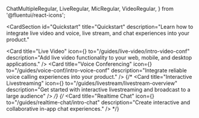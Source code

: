   ChatMultipleRegular,
  LiveRegular,
  MicRegular,
  VideoRegular,
} from '@fluentui/react-icons';

<CardSection
  id="Quickstart"
  title="Quickstart"
  description="Learn how to integrate live video and voice, live stream, and chat experiences into your product."
>
  <Card
    title="Live Video"
    icon={<VideoRegular />}
    to="/guides/live-video/intro-video-conf"
    description="Add live video functionality to your web, mobile, and desktop applications."
  />
  <Card
    title="Voice Conferencing"
    icon={<MicRegular />}
    to="/guides/voice-conf/intro-voice-conf"
    description="Integrate reliable voice calling experiences into your product."
  />
  {/* <Card
    title="Interactive Livestreaming"
    icon={<LiveRegular />}
    to="/guides/livestream/livestream-overview"
    description="Get started with interactive livestreaming and broadcast to a large audience"
  /> */}
  {/* <Card
    title="Realtime Chat"
    icon={<ChatMultipleRegular />}
    to="/guides/realtime-chat/intro-chat"
    description="Create interactive and collaborative in-app chat experiences."
  /> */}
</CardSection>
